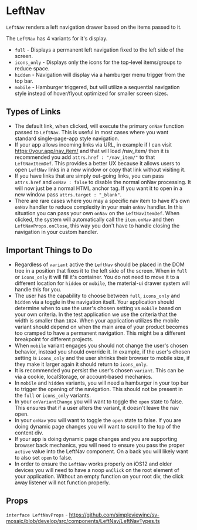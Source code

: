 
<Meta of={stories} />

# LeftNav

`LeftNav` renders a left navigation drawer based on the items passed to it.

The `LeftNav` has 4 variants for it's display.

* `full` - Displays a permanent left navigation fixed to the left side of the screen.
* `icons_only` - Displays only the icons for the top-level items/groups to reduce space.
* `hidden` - Navigation will display via a hamburger menu trigger from the top bar.
* `mobile` - Hamburger triggered, but will utilize a sequential navigation style instead of hover/flyout optimized for smaller screen sizes.

## Types of Links

* The default link, when clicked, will execute the primary `onNav` function passed to `LeftNav`. This is useful in most cases where you want standard single-page-app style navigation.
* If your app allows incoming links via URL, in example if I can visit https://your.app/nav_item/ and that will load /nav_item/ then it is recommended you add `attrs.href : "/nav_item/"` to that `LeftNavItemDef`. This provides a better UX because it allows users to open `LeftNav` links in a new window or copy that link without visiting it.
* If you have links that are simply out-going links, you can pass `attrs.href` and `onNav : false` to disable the normal onNav processing. It will now just be a normal HTML anchor tag. If you want it to open in a new window pass `attrs.target : "_blank"`.
* There are rare cases where you may a specific nav item to have it's own `onNav` handler to reduce complexity in your main `onNav` handler. In this situation you can pass your own `onNav` on the `LeftNavItemDef`. When clicked, the system will automatically call the `item.onNav` and then `LeftNavProps.onClose`, this way you don't have to handle closing the navigation in your custom handler.

## Important Things to Do

* Regardless of `variant` active the `LeftNav` should be placed in the DOM tree in a position that fixes it to the left side of the screen. When in `full` or `icons_only` it will fill it's container. You do not need to move it to a different location for `hidden` or `mobile`, the material-ui drawer system will handle this for you.
* The user has the capability to choose between `full`, `icons_only` and `hidden` via a toggle in the navigation itself. Your application should determine when to use the user's chosen setting vs `mobile` based on your own criteria. In the test application we use the criteria that the width is smaller than `1024`. When your application utilizes the mobile variant should depend on when the main area of your product becomes too cramped to have a permanent navigation. This might be a different breakpoint for different projects.
* When `mobile` variant engages you should not change the user's chosen behavior, instead you should override it. In example, if the user's chosen setting is `icons_only` and the user shrinks their browser to mobile size, if they make it larger again it should return to `icons_only`.
* It is recommended you persist the user's chosen `variant`. This can be via a cookie, localStorage, or account-based mechanics.
* In `mobile` and `hidden` variants, you will need a hamburger in your top bar to trigger the opening of the navigation. This should not be present in the `full` or `icons_only` variants.
* In your `onVariantChange` you will want to toggle the `open` state to false. This ensures that if a user alters the variant, it doesn't leave the nav open.
* In your `onNav` you will want to toggle the `open` state to false. If you are doing dynamic page changes you will want to scroll to the top of the content div.
* If your app is doing dynamic page changes and you are supporting browser back mechanics, you will need to ensure you pass the proper `active` value into the LeftNav component. On a back you will likely want to also set `open` to false.
* In order to ensure the `LeftNav` works properly on iOS12 and older devices you will need to have a noop `onClick` on the root element of your application. Without an empty function on your root div, the click away listener will not function properly.

## Props

`interface LeftNavProps` - https://github.com/simpleviewinc/sv-mosaic/blob/develop/src/components/LeftNav/LeftNavTypes.ts
